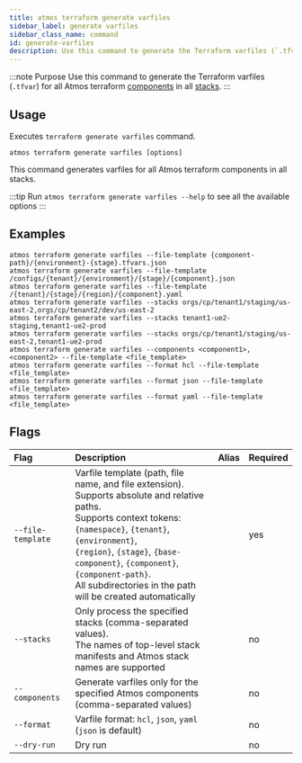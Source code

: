 ```yaml
---
title: atmos terraform generate varfiles
sidebar_label: generate varfiles
sidebar_class_name: command
id: generate-varfiles
description: Use this command to generate the Terraform varfiles (`.tfvar`) for all Atmos terraform components in all stacks.
---
```



:::note Purpose
Use this command to generate the Terraform varfiles (`.tfvar`) for all Atmos terraform [components](/core-concepts/components) in
all [stacks](/core-concepts/stacks).
:::

<Screengrab title="atmos terraform generate varfiles --help" slug="atmos-terraform-generate-varfiles--help" />

## Usage

Executes `terraform generate varfiles` command.

```shell
atmos terraform generate varfiles [options]
```

This command generates varfiles for all Atmos terraform components in all stacks.

:::tip
Run `atmos terraform generate varfiles --help` to see all the available options
:::

## Examples

```shell
atmos terraform generate varfiles --file-template {component-path}/{environment}-{stage}.tfvars.json
atmos terraform generate varfiles --file-template /configs/{tenant}/{environment}/{stage}/{component}.json
atmos terraform generate varfiles --file-template /{tenant}/{stage}/{region}/{component}.yaml
atmos terraform generate varfiles --stacks orgs/cp/tenant1/staging/us-east-2,orgs/cp/tenant2/dev/us-east-2
atmos terraform generate varfiles --stacks tenant1-ue2-staging,tenant1-ue2-prod
atmos terraform generate varfiles --stacks orgs/cp/tenant1/staging/us-east-2,tenant1-ue2-prod
atmos terraform generate varfiles --components <component1>,<component2> --file-template <file_template>
atmos terraform generate varfiles --format hcl --file-template <file_template>
atmos terraform generate varfiles --format json --file-template <file_template>
atmos terraform generate varfiles --format yaml --file-template <file_template>
```

## Flags

| Flag              | Description                                                                                                                                                                                                                                                                                                                   | Alias | Required |
|:------------------|:------------------------------------------------------------------------------------------------------------------------------------------------------------------------------------------------------------------------------------------------------------------------------------------------------------------------------|:------|:---------|
| `--file-template` | Varfile template (path, file name, and file extension).<br/>Supports absolute and relative paths.<br/>Supports context tokens: `{namespace}`, `{tenant}`, `{environment}`,<br/>`{region}`, `{stage}`, `{base-component}`, `{component}`, `{component-path}`.<br/>All subdirectories in the path will be created automatically |       | yes      |
| `--stacks`        | Only process the specified stacks (comma-separated values).<br/>The names of top-level stack manifests and Atmos stack names are supported                                                                                                                                                                                    |       | no       |
| `--components`    | Generate varfiles only for the specified Atmos components<br/>(comma-separated values)                                                                                                                                                                                                                                        |       | no       |
| `--format`        | Varfile format: `hcl`, `json`, `yaml` (`json` is default)                                                                                                                                                                                                                                                                     |       | no       |
| `--dry-run`       | Dry run                                                                                                                                                                                                                                                                                                                       |       | no       |
